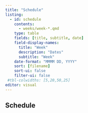 ```yaml
---
title: "Schedule"
listing:
  - id: schedule
    contents:
      - weeks/week-*.qmd
    type: table
    fields: [title, subtitle, date]
    field-display-names:
      title: "Week"
      description: "Dates"
      subtitle: "Week"
    date-format: "MMMM DD, YYYY"
    sort: [filename]
    sort-ui: false
    filter-ui: false
 #tbl-colwidths: [5,20,50,25]
editor: visual
---
```


## Schedule

::: {#schedule}
:::
